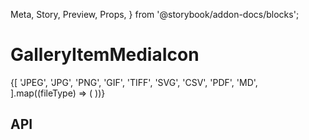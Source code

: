   Meta,
  Story,
  Preview,
  Props,
} from '@storybook/addon-docs/blocks';

<Meta
  title="File Manager/GalleryItemMediaIcon"
  component={GalleryItemMediaIcon}
/>

# GalleryItemMediaIcon

<Preview>
  <Story name="All">
    {[
      'JPEG',
      'JPG',
      'PNG',
      'GIF',
      'TIFF',
      'SVG',
      'CSV',
      'PDF',
      'MD',
    ].map((fileType) => (
      <Box
        display="inline-block"
        key={fileType}
        position="relative"
        height={250}
        width={250}
      >
        <GalleryItemMediaIcon
          url={`https://hosted.me/placeholder.${fileType.toLowerCase()}`}
        />
      </Box>
    ))}
  </Story>
</Preview>

## API

<Props of={GalleryItemMediaIcon} />
